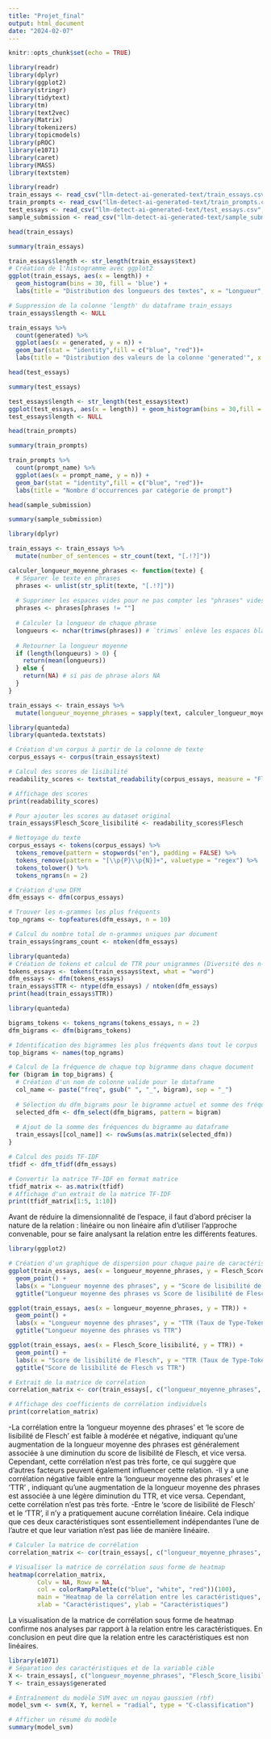 ```yaml
---
title: "Projet_final"
output: html_document
date: "2024-02-07"
---
```


```r
knitr::opts_chunk$set(echo = TRUE)
```

```r
library(readr)
library(dplyr)
library(ggplot2)
library(stringr)
library(tidytext)
library(tm)
library(text2vec)
library(Matrix)
library(tokenizers)
library(topicmodels)
library(pROC)
library(e1071)
library(caret)
library(MASS)
library(textstem)
```


```r
library(readr)
train_essays <- read_csv("llm-detect-ai-generated-text/train_essays.csv",show_col_types = FALSE)
train_prompts <- read_csv("llm-detect-ai-generated-text/train_prompts.csv",show_col_types = FALSE)
test_essays <- read_csv("llm-detect-ai-generated-text/test_essays.csv",show_col_types = FALSE)
sample_submission <- read_csv("llm-detect-ai-generated-text/sample_submission.csv",show_col_types = FALSE)
```

```r
head(train_essays)
```
```r
summary(train_essays)
```

```r
train_essays$length <- str_length(train_essays$text)
# Création de l'histogramme avec ggplot2
ggplot(train_essays, aes(x = length)) + 
  geom_histogram(bins = 30, fill = 'blue') +
  labs(title = "Distribution des longueurs des textes", x = "Longueur", y = "Fréquence")

# Suppression de la colonne 'length' du dataframe train_essays
train_essays$length <- NULL

```

```r
train_essays %>% 
  count(generated) %>% 
  ggplot(aes(x = generated, y = n)) + 
  geom_bar(stat = "identity",fill = c("blue", "red"))+
  labs(title = "Distribution des valeurs de la colonne 'generated'", x = "Valeur de 'generated'", y = "Fréquence")
```

```r
head(test_essays)
```

```r
summary(test_essays)
```
```r
test_essays$length <- str_length(test_essays$text)
ggplot(test_essays, aes(x = length)) + geom_histogram(bins = 30,fill = 'blue')
test_essays$length <- NULL
```

```r
head(train_prompts)
```

```r
summary(train_prompts)
```

```r
train_prompts %>% 
  count(prompt_name) %>% 
  ggplot(aes(x = prompt_name, y = n)) + 
  geom_bar(stat = "identity",fill = c("blue", "red"))+
  labs(title = "Nombre d'occurrences par catégorie de prompt")
```

```r
head(sample_submission)
```

```r
summary(sample_submission)
```
```r
library(dplyr)

train_essays <- train_essays %>%
  mutate(number_of_sentences = str_count(text, "[.!?]"))
```


```r
calculer_longueur_moyenne_phrases <- function(texte) {
  # Séparer le texte en phrases
  phrases <- unlist(str_split(texte, "[.!?]"))
  
  # Supprimer les espaces vides pour ne pas compter les "phrases" vides après la séparation
  phrases <- phrases[phrases != ""]
  
  # Calculer la longueur de chaque phrase
  longueurs <- nchar(trimws(phrases)) # `trimws` enlève les espaces blancs au début et à la fin
  
  # Retourner la longueur moyenne
  if (length(longueurs) > 0) {
    return(mean(longueurs))
  } else {
    return(NA) # si pas de phrase alors NA
  }
}

train_essays <- train_essays %>%
  mutate(longueur_moyenne_phrases = sapply(text, calculer_longueur_moyenne_phrases))

```

```r
library(quanteda)
library(quanteda.textstats)

# Création d'un corpus à partir de la colonne de texte
corpus_essays <- corpus(train_essays$text)

# Calcul des scores de lisibilité
readability_scores <- textstat_readability(corpus_essays, measure = "Flesch")

# Affichage des scores
print(readability_scores)

# Pour ajouter les scores au dataset original
train_essays$Flesch_Score_lisibilité <- readability_scores$Flesch

```

```r
# Nettoyage du texte
corpus_essays <- tokens(corpus_essays) %>%
  tokens_remove(pattern = stopwords("en"), padding = FALSE) %>%
  tokens_remove(pattern = "[\\p{P}\\p{N}]+", valuetype = "regex") %>%
  tokens_tolower() %>%
  tokens_ngrams(n = 2)

# Création d'une DFM
dfm_essays <- dfm(corpus_essays)

# Trouver les n-grammes les plus fréquents
top_ngrams <- topfeatures(dfm_essays, n = 10)

# Calcul du nombre total de n-grammes uniques par document
train_essays$ngrams_count <- ntoken(dfm_essays)
```

```r
library(quanteda)
# Création de tokens et calcul de TTR pour unigrammes (Diversité des n-grammes)
tokens_essays <- tokens(train_essays$text, what = "word")
dfm_essays <- dfm(tokens_essays)
train_essays$TTR <- ntype(dfm_essays) / ntoken(dfm_essays)
print(head(train_essays$TTR))
```

```r
library(quanteda)

bigrams_tokens <- tokens_ngrams(tokens_essays, n = 2)
dfm_bigrams <- dfm(bigrams_tokens)

# Identification des bigrammes les plus fréquents dans tout le corpus
top_bigrams <- names(top_ngrams)

# Calcul de la fréquence de chaque top bigramme dans chaque document
for (bigram in top_bigrams) {
  # Création d'un nom de colonne valide pour le dataframe
  col_name <- paste("freq", gsub(" ", "_", bigram), sep = "_")
  
  # Sélection du dfm_bigrams pour le bigramme actuel et somme des fréquences
  selected_dfm <- dfm_select(dfm_bigrams, pattern = bigram)
  
  # Ajout de la somme des fréquences du bigramme au dataframe
  train_essays[[col_name]] <- rowSums(as.matrix(selected_dfm))
}
```

```r
# Calcul des poids TF-IDF
tfidf <- dfm_tfidf(dfm_essays)

# Convertir la matrice TF-IDF en format matrice
tfidf_matrix <- as.matrix(tfidf)
# Affichage d'un extrait de la matrice TF-IDF
print(tfidf_matrix[1:5, 1:10])

```

Avant de réduire la dimensionnalité de l’espace, il faut d'abord préciser la nature de la relation : linéaire ou non linéaire afin d'utiliser l'approche convenable, pour se faire analysant la relation entre les différents features.

```r
library(ggplot2)

# Création d'un graphique de dispersion pour chaque paire de caractéristiques
ggplot(train_essays, aes(x = longueur_moyenne_phrases, y = Flesch_Score_lisibilité)) +
  geom_point() +
  labs(x = "Longueur moyenne des phrases", y = "Score de lisibilité de Flesch") +
  ggtitle("Longueur moyenne des phrases vs Score de lisibilité de Flesch")

ggplot(train_essays, aes(x = longueur_moyenne_phrases, y = TTR)) +
  geom_point() +
  labs(x = "Longueur moyenne des phrases", y = "TTR (Taux de Type-Token)") +
  ggtitle("Longueur moyenne des phrases vs TTR")

ggplot(train_essays, aes(x = Flesch_Score_lisibilité, y = TTR)) +
  geom_point() +
  labs(x = "Score de lisibilité de Flesch", y = "TTR (Taux de Type-Token)") +
  ggtitle("Score de lisibilité de Flesch vs TTR")


```


```r
# Extrait de la matrice de corrélation
correlation_matrix <- cor(train_essays[, c("longueur_moyenne_phrases", "Flesch_Score_lisibilité", "TTR")])

# Affichage des coefficients de corrélation individuels
print(correlation_matrix)
```

-La corrélation entre la 'longueur moyenne des phrases' et 'le score de lisibilité de Flesch' est faible à modérée et négative, indiquant qu'une augmentation de la longueur moyenne des phrases est généralement associée à une diminution du score de lisibilité de Flesch, et vice versa. Cependant, cette corrélation n'est pas très forte, ce qui suggère que d'autres facteurs peuvent également influencer cette relation.
-Il y a une corrélation négative faible entre la 'longueur moyenne des phrases' et le 'TTR' , indiquant qu'une augmentation de la longueur moyenne des phrases est associée à une légère diminution du TTR, et vice versa. Cependant, cette corrélation n'est pas très forte.
-Entre le 'score de lisibilité de Flesch' et le 'TTR', il n'y a pratiquement aucune corrélation linéaire. Cela indique que ces deux caractéristiques sont essentiellement indépendantes l'une de l'autre et que leur variation n'est pas liée de manière linéaire.

```r
# Calculer la matrice de corrélation
correlation_matrix <- cor(train_essays[, c("longueur_moyenne_phrases", "Flesch_Score_lisibilité", "TTR")])

# Visualiser la matrice de corrélation sous forme de heatmap
heatmap(correlation_matrix, 
        Colv = NA, Rowv = NA,
        col = colorRampPalette(c("blue", "white", "red"))(100),
        main = "Heatmap de la corrélation entre les caractéristiques",
        xlab = "Caractéristiques", ylab = "Caractéristiques")

```
La visualisation de la matrice de corrélation sous forme de heatmap confirme nos analyses par rapport à la relation entre les caractéristiques.
En conclusion en peut dire que la relation entre les caractéristiques est non linéaires.

```r
library(e1071) 
# Séparation des caractéristiques et de la variable cible
X <- train_essays[, c("longueur_moyenne_phrases", "Flesch_Score_lisibilité", "TTR", paste0("freq_", top_bigrams))]
Y <- train_essays$generated

# Entraînement du modèle SVM avec un noyau gaussien (rbf)
model_svm <- svm(X, Y, kernel = "radial", type = "C-classification")

# Afficher un résumé du modèle
summary(model_svm)
```
